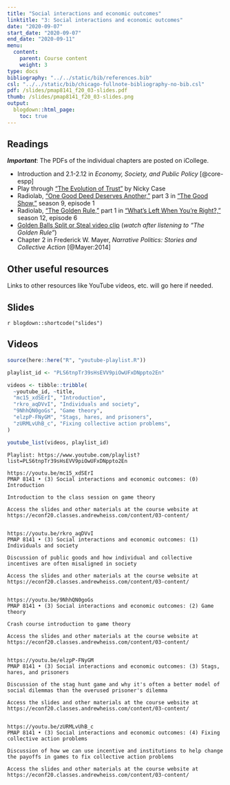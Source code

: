 ```yaml
---
title: "Social interactions and economic outcomes"
linktitle: "3: Social interactions and economic outcomes"
date: "2020-09-07"
start_date: "2020-09-07"
end_date: "2020-09-11"
menu:
  content:
    parent: Course content
    weight: 3
type: docs
bibliography: "../../static/bib/references.bib"
csl: "../../static/bib/chicago-fullnote-bibliography-no-bib.csl"
pdf: /slides/pmap8141_f20_03-slides.pdf
thumb: /slides/pmap8141_f20_03-slides.png
output:
  blogdown::html_page:
    toc: true
---
```


## Readings

***Important***: The PDFs of the individual chapters are posted on iCollege.

- <i class="fas fa-book"></i> Introduction and 2.1-2.12 in *Economy, Society, and Public Policy* [@core-espp]
- <i class="fas fa-trophy"></i> Play through ["The Evolution of Trust"](http://ncase.me/trust/) by Nicky Case
- <i class="fas fa-podcast"></i> Radiolab, ["One Good Deed Deserves Another,"](http://www.radiolab.org/story/104010-one-good-deed-deserves-another/) part 3 in ["The Good Show,"](http://www.radiolab.org/story/103951-the-good-show/) season 9, episode 1
- <i class="fas fa-podcast"></i> Radiolab, ["The Golden Rule,"](http://www.radiolab.org/story/golden-rule/) part 1 in ["What's Left When You're Right?,"](http://www.radiolab.org/story/whats-left-when-youre-right/) season 12, episode 6
- <i class="fab fa-youtube"></i> [Golden Balls Split or Steal video clip](https://www.youtube.com/watch?v=S0qjK3TWZE8) (*watch after listening to "The Golden Rule"*)
- <i class="far fa-file-pdf"></i> Chapter 2 in Frederick W. Mayer, *Narrative Politics: Stories and Collective Action* [@Mayer:2014]


## Other useful resources

Links to other resources like YouTube videos, etc. will go here if needed.


## Slides

`r blogdown::shortcode("slides")`


## Videos

```r
source(here::here("R", "youtube-playlist.R"))

playlist_id <- "PLS6tnpTr39sHsEVV9piOwUFxDNppto2En"

videos <- tibble::tribble(
  ~youtube_id, ~title,
  "mc15_xdSErI", "Introduction",
  "rkro_aqDVvI", "Individuals and society",
  "9NhhQN0goGs", "Game theory",
  "elzpP-FNyGM", "Stags, hares, and prisoners",
  "zURMLvUhB_c", "Fixing collective action problems",
)

youtube_list(videos, playlist_id)
```


```cat
Playlist: https://www.youtube.com/playlist?list=PLS6tnpTr39sHsEVV9piOwUFxDNppto2En

https://youtu.be/mc15_xdSErI
PMAP 8141 • (3) Social interactions and economic outcomes: (0) Introduction

Introduction to the class session on game theory

Access the slides and other materials at the course website at https://econf20.classes.andrewheiss.com/content/03-content/


https://youtu.be/rkro_aqDVvI
PMAP 8141 • (3) Social interactions and economic outcomes: (1) Individuals and society

Discussion of public goods and how individual and collective incentives are often misaligned in society

Access the slides and other materials at the course website at https://econf20.classes.andrewheiss.com/content/03-content/

  
https://youtu.be/9NhhQN0goGs
PMAP 8141 • (3) Social interactions and economic outcomes: (2) Game theory

Crash course introduction to game theory

Access the slides and other materials at the course website at https://econf20.classes.andrewheiss.com/content/03-content/


https://youtu.be/elzpP-FNyGM
PMAP 8141 • (3) Social interactions and economic outcomes: (3) Stags, hares, and prisoners

Discussion of the stag hunt game and why it's often a better model of social dilemmas than the overused prisoner's dilemma

Access the slides and other materials at the course website at https://econf20.classes.andrewheiss.com/content/03-content/


https://youtu.be/zURMLvUhB_c
PMAP 8141 • (3) Social interactions and economic outcomes: (4) Fixing collective action problems

Discussion of how we can use incentive and institutions to help change the payoffs in games to fix collective action problems

Access the slides and other materials at the course website at https://econf20.classes.andrewheiss.com/content/03-content/
```
